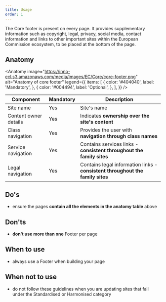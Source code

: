 ```yaml
---
title: Usage
order: 1
---
```



<Paragraph size="lead">
  The Core footer is present on every page. It provides supplementary
  information such as copyright, legal, privacy, social media, contact
  information and links to other important sites within the European Commission
  ecosystem, to be placed at the bottom of the page.
</Paragraph>

## Anatomy

<Anatomy
  image="https://inno-ecl.s3.amazonaws.com/media/images/EC/Core/core-footer.png"
  alt="Anatomy of core footer"
  legend={{
    items: [
      {
        color: '#404040',
        label: 'Mandatory',
      },
      {
        color: '#004494',
        label: 'Optional',
      },
    ],
  }}
/>

| Component             | Mandatory | Description                                                                   |
| --------------------- | --------- | ----------------------------------------------------------------------------- |
| Site name             | Yes       | Site's name                                                                   |
| Content owner details | Yes       | Indicates **ownership over the site's content**                               |
| Class navigation      | Yes       | Provides the user with **navigation through class names**                     |
| Service navigation    | Yes       | Contains services links - **consistent throughout the family sites**          |
| Legal navigation      | Yes       | Contains legal information links - **consistent throughout the family sites** |

## Do's

- ensure the pages **contain all the elements in the anatomy table** above

## Don'ts

- **don't use more than one** Footer per page

## When to use

- always use a Footer when building your page

## When not to use

- do not follow these guidelines when you are updating sites that fall under the <Link to="/ec/standardised-template/">Standardised</Link> or <Link to="/ec/harmonised-templates/group1/">Harmonised</Link> category
